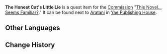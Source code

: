 {{Item Infobox
|id           = 100862
|image        = Item Meadow of Gems.png
|type         = Quest Items
|description  = A suspense novel. The packaging suggests that many readers were attracted by the unexpected twists and turns of the plot.
|source1      = [[This Novel... Seems Familiar?]]
}}
'''The Honest Cat's Little Lie''' is a quest item for the [[Commission]] "[[This Novel... Seems Familiar?]]." It can be found next to [[Aratani]] in [[Yae Publishing House]].

==Other Languages==
{{Other Languages
|default_hidden = 1
|en      = The Honest Cat's Little Lie
|zhs     = 诚实猫的小范围谎言
|zhs_rm  = Chéngshí Māo de Xiǎo Fànwéi Huǎngyán
|zht     = 誠實貓的小範圍謊言
|zht_rm  = Chéngshí Māo de Xiǎo Fànwéi Huǎngyán
|ja      = 正直猫の小さな嘘
|ja_rm   = Shoujiki Neko no Chiisana Uso
|ko      = 성실한 고양이의 작은 거짓말
|ko_rm   = Seongsilhan Goyang'i-ui Jageun Geojinmal
|es      = La pequeña mentira del gato honesto
|fr      = Le petit mensonge du chat honnête
|ru      = Маленькая ложь честного кота
|th      = คำโกหกของแมวผู้ซื่อสัตย์
|th_rm   = 
|vi      = Lời Nói Dối Của Mèo Thành Thật
|de      = Die kleine Lüge einer ehrlichen Katze
|id      = Kebohongan Kecil dari Kucing yang Jujur
|pt      = A Mentirinha do Gato Honesto
}}

==Change History==
{{Change History|2.0}}